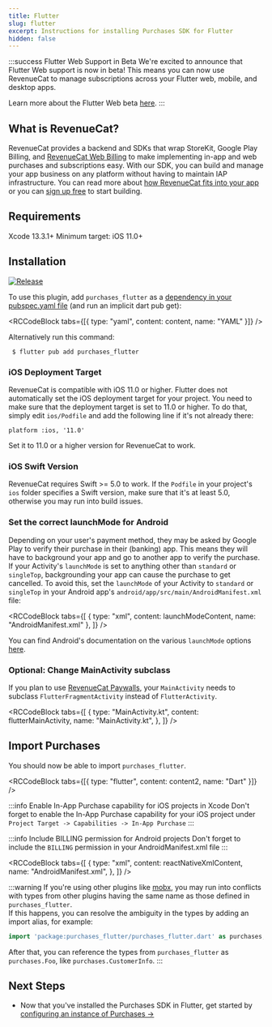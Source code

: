 ```yaml
---
title: Flutter
slug: flutter
excerpt: Instructions for installing Purchases SDK for Flutter
hidden: false
---
```


:::success Flutter Web Support in Beta
We're excited to announce that Flutter Web support is now in beta! This means you can now use RevenueCat to manage subscriptions across your Flutter web, mobile, and desktop apps.

Learn more about the Flutter Web beta [here](https://www.revenuecat.com/blog/engineering/flutter-sdk-web-support-beta/).
:::

## What is RevenueCat?

RevenueCat provides a backend and SDKs that wrap StoreKit, Google Play Billing, and [RevenueCat Web Billing](/web/web-billing/overview) to make implementing in-app and web purchases and subscriptions easy. With our SDK, you can build and manage your app business on any platform without having to maintain IAP infrastructure. You can read more about [how RevenueCat fits into your app](https://www.revenuecat.com/blog/where-does-revenuecat-fit-in-your-app) or you can [sign up free](https://app.revenuecat.com/signup) to start building.

## Requirements

Xcode 13.3.1+
Minimum target: iOS 11.0+

## Installation

[![Release](https://img.shields.io/github/release/RevenueCat/purchases-flutter.svg?filter=!*beta*&style=flat)](https://github.com/RevenueCat/purchases-flutter/releases)

To use this plugin, add `purchases_flutter` as a [dependency in your pubspec.yaml file](https://flutter.io/platform-plugins/) (and run an implicit dart pub get):


<RCCodeBlock tabs={[{ type: "yaml", content: content, name: "YAML" }]} />

Alternatively run this command:

```
 $ flutter pub add purchases_flutter
```

### iOS Deployment Target

RevenueCat is compatible with iOS 11.0 or higher. Flutter does not automatically set the iOS deployment target for your project. You need to make sure that the deployment target is set to 11.0 or higher. To do that, simply edit `ios/Podfile` and add the following line if it's not already there:

```
platform :ios, '11.0'
```

Set it to 11.0 or a higher version for RevenueCat to work.

### iOS Swift Version

RevenueCat requires Swift >= 5.0 to work. If the `Podfile` in your project's `ios` folder specifies a Swift version, make sure that it's at least 5.0, otherwise you may run into build issues.

### Set the correct launchMode for Android

Depending on your user's payment method, they may be asked by Google Play to verify their purchase in their (banking) app. This means they will have to background your app and go to another app to verify the purchase. If your Activity's `launchMode` is set to anything other than `standard` or `singleTop`, backgrounding your app can cause the purchase to get cancelled. To avoid this, set the `launchMode` of your Activity to `standard` or `singleTop` in your Android app's `android/app/src/main/AndroidManifest.xml` file:


<RCCodeBlock
  tabs={[
    { type: "xml", content: launchModeContent, name: "AndroidManifest.xml" },
  ]}
/>

You can find Android's documentation on the various `launchMode` options [here](https://developer.android.com/guide/topics/manifest/activity-element#lmode).

### Optional: Change MainActivity subclass

If you plan to use [RevenueCat Paywalls](/tools/paywalls), your `MainActivity` needs to subclass `FlutterFragmentActivity` instead of `FlutterActivity`.


<RCCodeBlock
  tabs={[
    {
      type: "MainActivity.kt",
      content: flutterMainActivity,
      name: "MainActivity.kt",
    },
  ]}
/>

## Import Purchases

You should now be able to import `purchases_flutter`.


<RCCodeBlock tabs={[{ type: "flutter", content: content2, name: "Dart" }]} />

:::info Enable In-App Purchase capability for iOS projects in Xcode
Don't forget to enable the In-App Purchase capability for your iOS project under `Project Target -> Capabilities -> In-App Purchase`
:::

:::info Include BILLING permission for Android projects
Don't forget to include the `BILLING` permission in your AndroidManifest.xml file
:::


<RCCodeBlock
  tabs={[
    {
      type: "xml",
      content: reactNativeXmlContent,
      name: "AndroidManifest.xml",
    },
  ]}
/>

:::warning
If you're using other plugins like [mobx](https://pub.dev/packages/flutter_mobx), you may run into conflicts with types from other plugins having the same name as those defined in `purchases_flutter`.<br/>
If this happens, you can resolve the ambiguity in the types by adding an import alias, for example:

```dart
import 'package:purchases_flutter/purchases_flutter.dart' as purchases;
```

After that, you can reference the types from `purchases_flutter` as `purchases.Foo`, like `purchases.CustomerInfo`.
:::

## Next Steps

- Now that you've installed the Purchases SDK in Flutter, get started by [configuring an instance of Purchases →](/getting-started/quickstart#4-using-revenuecats-purchases-sdk)
